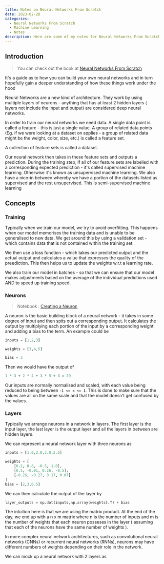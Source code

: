 ```yaml
---
title: Notes on Neural Networks From Scratch
date: 2023-02-28
categories:
  - Neural Networks From Scratch
  - Machine Learning
  - Notes
description: Here are some of my notes for Neural Networks From Scratch
---
```


## Introduction

> You can check out the book at [Neural Networks From Scratch](https://nnfs.io/)

It's a guide as to how you can build your own neural networks and in turn hopefully gain a deeper understanding of how these things work under the hood

Neural Networks are a new kind of architecture. They work by using multiple layers of neurons - anything that has at least 2 hidden layers ( layers not include the input and output) are considered deep neural networks.

In order to train our neural networks we need data. A single data point is called a feature - this is just a single value. A group of related data points (Eg. if we were looking at a dataset on applies - a group of related data might be the weight, color, size, etc.) is called a feature set. 

A collection of feature sets is called a dataset.

Our neural network then takes in these feature sets and outputs a prediction. During the training step, if all of our feature sets are labelled with a corresponding expected prediction - it's called supervised machine learning. Otherwise it's known as unsupervised machine learning. We also have a nice-in between whereby we have a portion of the datasets listed as supervised and the rest unsupervised. This is semi-supervised machine learning 

## Concepts 

### Training

Typically when we train our model, we try to avoid overfitting. This happens when our model memorises the training data and is unable to be generalised to new data. We get around this by using a validation set - which contains data that is not contained within the training set. 

We then use a loss function - which takes our predicted output and the actual output and calculates a value that expresses the quality of the preediction. This then helps us to update the weights w.r.t a learning rate.

We also train our model in batches - so that we can ensure that our model makes adjustments based on the average of the individual predictions used AND to speed up training speed.

### Neurons

> Notebook : [Creating a Neuron](https://colab.research.google.com/drive/16-MJaKroHEb2dl2oHbPdKwDn5KjN4l3G?usp=sharing)

A neuron is the basic building block of a neural network - it takes in some degree of input and then spits out a corresponding output. It calculates the output by multiplying each portion of the input by a corresponding weight and adding a bias to the term. An example could be 

```python
inputs = [1,2,3]

weights = [3,4,5]

bias = 3
```

Then we would have the output of 

```python
1 * 3 + 2 * 4 + 3 * 5 + 3 = 29
```

Our inputs are normally normalised and scaled, with each value being reduced to being between `-1 <= x <= 1`. This is done to make sure that the values are all on the same scale and that the model doesn't get confused by the values.

### Layers

Typically we arrange neurons in a network in layers. The first layer is the input layer, the last layer is the output layer and all the layers in between are hidden layers.

We can represent a neural network layer with three neurons as  

```python
inputs = [1.0,2.0,3.0,2.5]

weights = [
    [0.2, 0.8, -0.5, 1.0],
    [0.5, -0.91, 0.26, -0.5],
    [-0.26, -0.27, 0.17, 0.87]
]
bias = [2,3,0.5]
```

We can then calculate the output of the layer by 

```python
layer_outputs = np.dot(inputs,np.array(weights).T) + bias
```

The intuition here is that we are using the matrix product. At the end of the day, we end up with a n x m matrix where n is the number of inputs and m is the number of weights that each neuron posseses in the layer ( assuming that each of the neurons have the same number of weights ).


<Callout>
In more complex neural network architectures, such as convolutional neural networks (CNNs) or recurrent neural networks (RNNs), neurons may have different numbers of weights depending on their role in the network. 
</Callout>

We can mock up a neural network with 2 layers as 

```python

```